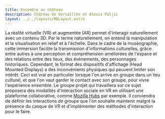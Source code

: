 ```yaml
---
title: Ensemble au château
description: Château de Versailles et Alexis Paljic
layout: ../../layouts/MDLayout.astro
---
```


La réalité virtuelle (VR) et augmentée (AR) permet d'interagir naturellement avec un contenu 3D. Par le terme naturellement, on entend la manipulation et la visualisation en relief et à l'échelle. Dans le cadre de la muséographie, cette immersion facilite la transmission d'informations culturelles, grâce entre autres à une perception et compréhension améliorées de l'espace et des relations entre des lieux, des évènements, des personnages historiques. Cependant, le format des dispositifs d'affichage (Head Mounted Displays) a des inconvénients physiques qui peuvent limiter son intérêt. Ceci est vrai en particulier lorsque l'on arrive en groupe dans un lieu culturel, et que l'on vaut garder le contact avec son groupe, pour vivre l'expérience ensemble. 
Le groupe projet qui travaillera sur ce sujet proposera des modalités d'interaction sociale en VR en utilisant une plateforme collaborative, comme [Mozilla Hubs][MH] par exemple. Il conviendra de définir les interactions de groupe que l'on souhaite maintenir malgré la présence du casque de VR et d'implémenter des méthodes d'interaction pour le faire.

[MH]: https://hubs.mozilla.com/

